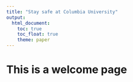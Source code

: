 ```yaml
---
title: "Stay safe at Columbia University"
output: 
  html_document:
    toc: true
    toc_float: true
    theme: paper
---
```


# This is a welcome page
